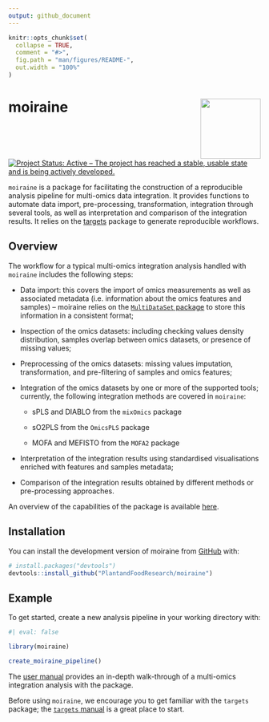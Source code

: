```yaml
---
output: github_document
---
```


<!-- README.md is generated from README.Rmd. Please edit that file -->

```r
knitr::opts_chunk$set(
  collapse = TRUE,
  comment = "#>",
  fig.path = "man/figures/README-",
  out.width = "100%"
)
```

# moiraine <img src="man/figures/logo.png" align="right" alt="" width="120" />

<!-- badges: start -->
[![Project Status: Active – The project has reached a stable, usable state and is being actively developed.](https://www.repostatus.org/badges/latest/active.svg)](https://www.repostatus.org/#active)
<!-- badges: end -->

`moiraine` is a package for facilitating the construction of a reproducible analysis pipeline for multi-omics data integration. It provides functions to automate data import, pre-processing, transformation, integration through several tools, as well as interpretation and comparison of the integration results. It relies on the [targets](https://books.ropensci.org/targets/) package to generate reproducible workflows.

## Overview

The workflow for a typical multi-omics integration analysis handled with `moiraine` includes the following steps:

* Data import: this covers the import of omics measurements as well as associated metadata (i.e. information about the omics features and samples) -- moiraine relies on the [`MultiDataSet` package](https://bioconductor.org/packages/release/bioc/html/MultiDataSet.html) to store this information in a consistent format;

* Inspection of the omics datasets: including checking values density distribution, samples overlap between omics datasets, or presence of missing values;

* Preprocessing of the omics datasets: missing values imputation, transformation, and pre-filtering of samples and omics features;

* Integration of the omics datasets by one or more of the supported tools; currently, the following integration methods are covered in `moiraine`:

  * sPLS and DIABLO from the `mixOmics` package
  
  * sO2PLS from the `OmicsPLS` package
  
  * MOFA and MEFISTO from the `MOFA2` package

* Interpretation of the integration results using standardised visualisations enriched with features and samples metadata;

* Comparison of the integration results obtained by different methods or pre-processing approaches.

An overview of the capabilities of the package is available [here](https://solid-lamp-kq546rq.pages.github.io/overview.html).

## Installation

You can install the development version of moiraine from [GitHub](https://github.com/) with:

``` r
# install.packages("devtools")
devtools::install_github("PlantandFoodResearch/moiraine")
```

## Example

To get started, create a new analysis pipeline in your working directory with:

```r
#| eval: false

library(moiraine)

create_moiraine_pipeline()
```

The [user manual](https://solid-lamp-kq546rq.pages.github.io/) provides an in-depth walk-through of a multi-omics integration analysis with the package.

Before using `moiraine`, we encourage you to get familiar with the `targets` package; the [`targets` manual](https://books.ropensci.org/targets/) is a great place to start.
